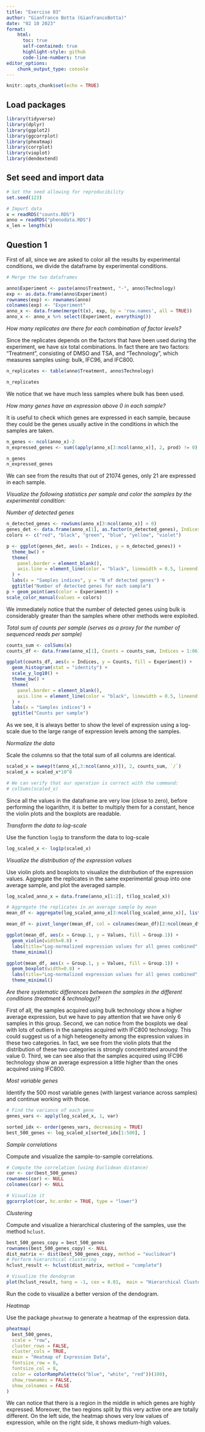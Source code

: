 ---
title: "Exercise 03"
author: "Gianfranco Botta (GianfrancoBotta)"
date: "02 10 2023"
format: 
    html:
      toc: true
      self-contained: true
      highlight-style: github
      code-line-numbers: true
editor_options: 
    chunk_output_type: console
---

```{r setup, include=FALSE}
knitr::opts_chunk$set(echo = TRUE)
```

## Load packages

```{r, warning=FALSE, message=FALSE}
library(tidyverse)
library(dplyr)
library(ggplot2)
library(ggcorrplot)
library(pheatmap)
library(corrplot)
library(vioplot)
library(dendextend)
```

## Set seed and import data

```{r }
# Set the seed allowing for reproducibility
set.seed(123)

# Import data
x = readRDS("counts.RDS")
anno = readRDS("phenodata.RDS")
x_len = length(x)
```

## Question 1

First of all, since we are asked to color all the results by experimental conditions, we divide the dataframe by experimental conditions.

```{r}
# Merge the two dataframes

anno$Experiment <- paste(anno$Treatment, "-", anno$Technology)
exp <- as.data.frame(anno$Experiment)
rownames(exp) <- rownames(anno)
colnames(exp) <- "Experiment"
anno_x <- data.frame(merge(t(x), exp, by = 'row.names', all = TRUE))
anno_x <- anno_x %>% select(Experiment, everything())
```

*How many replicates are there for each combination of factor levels?*

Since the replicates depends on the factors that have been used during the experiment, we have six total combinations. In fact there are two factors: "Treatment", consisting of DMSO and TSA, and "Technology", which measures samples using: bulk, IFC96, and IFC800. 

```{r }
n_replicates <- table(anno$Treatment, anno$Technology)

n_replicates
```

We notice that we have much less samples where bulk has been used.

*How many genes have an expression above 0 in each sample?*

It is useful to check which genes are expressed in each sample, because they could be the genes usually active in the conditions in which the samples are taken.                                 

```{r }
n_genes <- ncol(anno_x)-2
n_expressed_genes <- sum((apply(anno_x[3:ncol(anno_x)], 2, prod) != 0), na.rm=TRUE)

n_genes
n_expressed_genes
```

We can see from the results that out of 21074 genes, only 21 are expressed in each sample.

*Visualize the following statistics per sample and color the samples by the experimental condition:*

*Number of detected genes*

```{r}
n_detected_genes <- rowSums(anno_x[3:ncol(anno_x)] > 0)
genes_det <- data.frame(anno_x[1], as.factor(n_detected_genes), Indices = 1:86)
colors <- c("red", "black", "green", "blue", "yellow", "violet")

p <- ggplot(genes_det, aes(x = Indices, y = n_detected_genes)) +
  theme_bw() +
  theme(
    panel.border = element_blank(),
    axis.line = element_line(color = "black", linewidth = 0.5, lineend = "square")
  ) +
  labs(x = "Samples indices", y = "N of detected genes") +
  ggtitle("Number of detected genes for each sample")
p + geom_point(aes(color = Experiment)) +
scale_color_manual(values = colors)
```

We immediately notice that the number of detected genes using bulk is considerably greater than the samples where other methods were exploited.

*Total sum of counts per sample (serves as a proxy for the number of sequenced reads per sample)*

```{r, warning=FALSE, message=FALSE}
counts_sum <- colSums(x)
counts_df <- data.frame(anno_x[1], Counts = counts_sum, Indices = 1:86)

ggplot(counts_df, aes(x = Indices, y = Counts, fill = Experiment)) +
  geom_histogram(stat = "identity") +
  scale_y_log10() +
  theme_bw() +
  theme(
    panel.border = element_blank(),
    axis.line = element_line(color = "black", linewidth = 0.5, lineend = "square")
  ) +
  labs(x = "Samples indices") +
  ggtitle("Counts per sample")

```

As we see, it is always better to show the level of expression using a log-scale due to the large range of expression levels among the samples.

*Normalize the data*

Scale the columns so that the total sum of all columns are identical.

```{r}
scaled_x = sweep(t(anno_x[,3:ncol(anno_x)]), 2, counts_sum, `/`)
scaled_x = scaled_x*10^8

# We can verify that our operation is correct with the command:
# colSums(scaled_x)
```

Since all the values in the dataframe are very low (close to zero), before performing the logarithm, it is better to multiply them for a constant, hence the violin plots and the boxplots are readable.

*Transform the data to log-scale*

Use the function `log1p` to transform the data to log-scale

```{r}
log_scaled_x <- log1p(scaled_x)
```

*Visualize the distribution of the expression values*

Use violin plots and boxplots to visualize the distribution of the expression values. 
Aggregate the replicates in the same experimental group into one average sample, and plot the averaged sample.

```{r}
log_scaled_anno_x = data.frame(anno_x[1:2], t(log_scaled_x))

# Aggregate the replicates in an average sample by mean
mean_df <- aggregate(log_scaled_anno_x[3:ncol(log_scaled_anno_x)], list(log_scaled_anno_x$Experiment), FUN=mean)

mean_df <- pivot_longer(mean_df, col = colnames(mean_df)[2:ncol(mean_df)], names_to = "Genes", values_to = "Values")

ggplot(mean_df, aes(x = Group.1, y = Values, fill = Group.1)) +
  geom_violin(width=0.8) +
  labs(title="Log-normalized expression values for all genes combined", x="Samples", y="Log-normalized expression values") +
  theme_minimal()

ggplot(mean_df, aes(x = Group.1, y = Values, fill = Group.1)) +
  geom_boxplot(width=0.8) + 
  labs(title="Log-normalized expression values for all genes combined", x="Samples", y="Log-normalized expression values") +
  theme_minimal()
```

*Are there systematic differences between the samples in the different conditions (treatment & technology)?*

First of all, the samples acquired using bulk technology show a higher average expression, but we have to pay attention that we have only 6 samples in this group.
Second, we can notice from the boxplots we deal with lots of outliers in the samples acquired with IFC800 technology. This could suggest us of a high heteogeneity among the expression values in these two categories. In fact, we see from the violin plots that the distribution of these two categories is strongly concentrated around the value 0.
Third, we can see also that the samples acquired using IFC96 technology show an average expression a little higher than the ones acquired using IFC800.

*Most variable genes*

Identify the 500 most variable genes (with largest variance across samples) and continue working with those.

```{r}
# Find the variance of each gene
genes_vars <- apply(log_scaled_x, 1, var)

sorted_idx <- order(genes_vars, decreasing = TRUE)
best_500_genes <- log_scaled_x[sorted_idx[1:500], ]
```

*Sample correlations*

Compute and visualize the sample-to-sample correlations.

```{r}
# Compute the correlation (using Euclidean distance)
cor <- cor(best_500_genes)
rownames(cor) <- NULL
colnames(cor) <- NULL

# Visualize it
ggcorrplot(cor, hc.order = TRUE, type = "lower")
```

*Clustering*

Compute and visualize a hierarchical clustering of the samples, use the method `hclust`.

```{r}
best_500_genes_copy = best_500_genes
rownames(best_500_genes_copy) <- NULL
dist_matrix <- dist(best_500_genes_copy, method = "euclidean")
# Perform hierarchical clustering
hclust_result <- hclust(dist_matrix, method = "complete") 

# Visualize the dendogram
plot(hclust_result, hang = -1, cex = 0.01,  main = "Hierarchical Clustering Dendrogram of best 500 genes", xlab = "Genes", labels = NULL, col = "black")
```

Run the code to visualize a better version of the dendogram.

*Heatmap*

Use the package `pheatmap` to generate a heatmap of the expression data.

```{r}
pheatmap(
  best_500_genes,
  scale = "row",
  cluster_rows = FALSE,
  cluster_cols = TRUE,
  main = "Heatmap of Expression Data",
  fontsize_row = 8,
  fontsize_col = 8,
  color = colorRampPalette(c("blue", "white", "red"))(100),
  show_rownames = FALSE,
  show_colnames = FALSE   
)
```

We can notice that there is a region in the middle in which genes are highly expressed. Moreover, the two regions split by this very active one are totally different. On the left side, the heatmap shows very low values of expression, while on the right side, it shows medium-high values. 